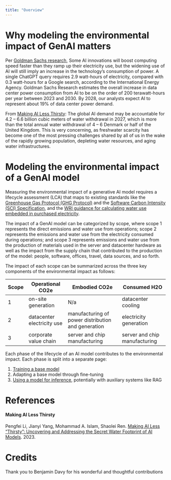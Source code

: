 ```yaml
---
title: "Overview"
---
```


# Why modeling the environmental impact of GenAI matters

Per [Goldman Sachs research](https://www.goldmansachs.com/insights/articles/AI-poised-to-drive-160-increase-in-power-demand), Some AI innovations will boost computing speed faster than they ramp up their electricity use, but the widening use of AI will still imply an increase in the technology’s consumption of power. A single ChatGPT query requires 2.9 watt-hours of electricity, compared with 0.3 watt-hours for a Google search, according to the International Energy Agency. Goldman Sachs Research estimates the overall increase in data center power consumption from AI to be on the order of 200 terawatt-hours per year between 2023 and 2030. By 2028, our analysts expect AI to represent about 19% of data center power demand.

From [Making AI Less Thirsty](#making-ai-less-thirsty): The global AI demand may be accountable for 4.2 – 6.6 billion cubic meters of water withdrawal in 2027, which is more than the total annual water withdrawal of 4 – 6 Denmark or half of the United Kingdom. This is very concerning, as freshwater scarcity has become one of the most pressing challenges shared by all of us in the wake of the rapidly growing population, depleting water resources, and aging water infrastructures.

# Modeling the environmental impact of a GenAI model

Measuring the environmental impact of a generative AI model requires a lifecycle assessment (LCA) that maps to existing standards like the [Greenhouse Gas Protocol (GHG Protocol)](https://ghgprotocol.org) and the [Software Carbon Intensity (SCI) Specification](https://github.com/Green-Software-Foundation/sci), and the [WRI guidance for calculating water use embedded in purchased electricity](https://files.wri.org/d8/s3fs-public/guidance-calculating-water-use-embedded-purchased-electricity_0.pdf).

The impact of a GenAI model can be categorized by scope, where scope 1 represents the direct emissions and water use from operations; scope 2 represents the emissions and water use from the electricity consumed during operations; and scope 3 represents emissions and water use from the production of materials used in the server and datacenter hardware as well as the impact from the supply chain that contributed to the production of the model: people, software, offices, travel, data sources, and so forth.

The impact of each scope can be summarized across the three key components of the environmental impact as follows:

| Scope | Operational CO2e | Embodied CO2e | Consumed H2O |
| ----- | ---------------- | ------------- | ------------ |
| 1     | on-site generation | N/a | datacenter cooling |
| 2     | datacenter electricity use | manufacturing of power distribution and generation | electricity generation |
| 3     | corporate value chain | server and chip manufacturing | server and chip manufacturing |

Each phase of the lifecycle of an AI model contributes to the environmental impact. Each phase is split into a separate page:
1. [Training a base model](/training)
2. Adapting a base model through fine-tuning
3. [Using a model for inference](/inference), potentially with auxiliary systems like RAG

# References

#### Making AI Less Thirsty
Pengfei Li, Jianyi Yang, Mohammad A. Islam, Shaolei Ren. [Making AI Less “Thirsty”: Uncovering and Addressing the Secret Water Footprint of AI Models](https://arxiv.org/pdf/2304.03271). 2023.

# Credits

Thank you to Benjamin Davy for his wonderful and thoughtful contributions

